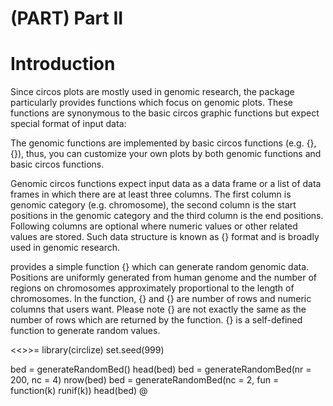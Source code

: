 
# (PART) Part II {-} 

# Introduction {#genomic-introduction}

Since circos plots are mostly used in genomic research, the \textbf{circlize} package 
particularly provides functions which focus on genomic plots. These functions 
are synonymous to the basic circos graphic functions but expect special format of input data:

\begin{itemize}
  \item {\tt circos.genomicTrackPlotRegion}: create a new track and add graphics.
  \item {\tt circos.genomicPoints}: low-level function, add points
  \item {\tt circos.genomicLines}: low-level function, add lines
  \item {\tt circos.genomicRect}: low-level function, add rectangles
  \item {\tt circos.genomicText}: low-level function, add text
  \item {\tt circos.genomicLink}: add links
\end{itemize}

The genomic functions are implemented by basic circos functions (e.g. {\tt circos.trackPlotRegion}, {\tt circos.points}),
thus, you can customize your own plots by both genomic functions and basic circos functions.

\section{Input data}

Genomic circos functions expect input data as a data frame or a list of data frames 
in which there are at least three columns. The first column is genomic category 
(e.g. chromosome), the second column is the start positions in the genomic category and 
the third column is the end positions. Following columns are optional where numeric values 
or other related values are stored. Such data structure is known as {\it BED} format 
and is broadly used in genomic research.

\textbf{circlize} provides a simple function {\tt generateRandomBed} which can generate 
random genomic data. Positions are uniformly generated from human genome and the number 
of regions on chromosomes approximately proportional to the length of chromosomes. 
In the function, {\tt nr} and {\tt nc} are number of rows and numeric columns that 
users want. Please note {\tt nr} are not exactly the same as the number of rows which 
are returned by the function. {\tt fun} is a self-defined function to generate random values.

<<>>=
library(circlize)
set.seed(999)

bed = generateRandomBed()
head(bed)
bed = generateRandomBed(nr = 200, nc = 4)
nrow(bed)
bed = generateRandomBed(nc = 2, fun = function(k) runif(k))
head(bed)
@
